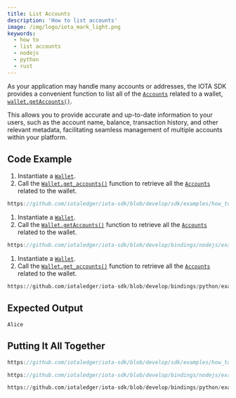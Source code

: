 ```yaml
---
title: List Accounts
description: 'How to list accounts'
image: /img/logo/iota_mark_light.png
keywords:
  - how to
  - list accounts
  - nodejs
  - python
  - rust
---
```



As your application may handle many accounts or addresses, the IOTA SDK provides a convenient function to list
all of the [`Accounts`](../../references/nodejs/classes/Account/) related to a wallet,
[`wallet.getAccounts()`](../../references/nodejs/classes/Wallet/#getaccounts).

This allows you to provide accurate and up-to-date information to your users, such as the account name, balance,
transaction history, and other relevant metadata, facilitating seamless management of multiple accounts within your
platform.

<TipAccountApproaches />

## Code Example

<Tabs groupId="language" queryString>
<TabItem value="rust" label="Rust">

1. Instantiate a [`Wallet`](https://docs.rs/iota-sdk/latest/iota_sdk/wallet/core/struct.Wallet.html).
2. Call the [`Wallet.get_accounts()`](https://docs.rs/iota-sdk/latest/iota_sdk/wallet/core/struct.Wallet.html#method.get_accounts)
   function to retrieve all the [`Accounts`](../../references/nodejs/classes/Account/) related to the wallet.

```rust reference
https://github.com/iotaledger/iota-sdk/blob/develop/sdk/examples/how_tos/accounts_and_addresses/list_accounts.rs#L24-L26
```

</TabItem>
<TabItem value="typescript-node" label="Typescript (Node.js)">

1. Instantiate a [`Wallet`](../../references/nodejs/classes/Wallet).
2. Call the [`Wallet.getAccounts()`](../../references/nodejs/classes/Wallet/#getaccounts)
   function to retrieve all the [`Accounts`](../../references/nodejs/classes/Account/) related to the wallet.

```typescript reference
https://github.com/iotaledger/iota-sdk/blob/develop/bindings/nodejs/examples/how_tos/accounts_and_addresses/list-accounts.ts#L25-L29
```

</TabItem>
<TabItem value="python" label="Python">

1. Instantiate a [`Wallet`](../../references/python/iota_sdk/wallet).
2. Call the [`Wallet.get_accounts()`](../../references/python/iota_sdk/wallet/#get_accounts)
   function to retrieve all the [`Accounts`](../../references/python/iota_sdk/wallet/account/) related to the wallet.

```python reference
https://github.com/iotaledger/iota-sdk/blob/develop/bindings/python/examples/how_tos/accounts_and_addresses/list_accounts.py#L13-L14
```

</TabItem>
</Tabs>

## Expected Output

```plaintext
Alice
```

## Putting It All Together

<Tabs groupId="language" queryString>
<TabItem value="rust" label="Rust">

```rust reference
https://github.com/iotaledger/iota-sdk/blob/develop/sdk/examples/how_tos/accounts_and_addresses/list_accounts.rs
```

</TabItem>
<TabItem value="typescript-node" label="Typescript (Node.js)">

```typescript reference
https://github.com/iotaledger/iota-sdk/blob/develop/bindings/nodejs/examples/how_tos/accounts_and_addresses/list-accounts.ts
```

</TabItem>
<TabItem value="python" label="Python">

```python reference
https://github.com/iotaledger/iota-sdk/blob/develop/bindings/python/examples/how_tos/accounts_and_addresses/list_accounts.py
```

</TabItem>
</Tabs>
